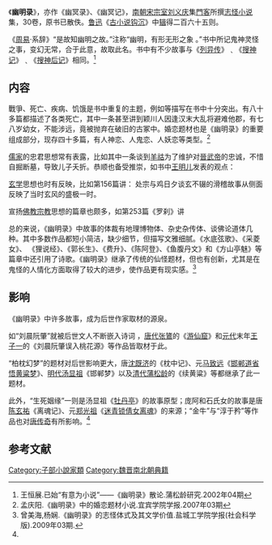 {{古籍
|image = 
|別名 = 幽冥錄
|編集者 = [[劉義慶|劉義慶]]
|輯錄者 = 魯迅
|成書年代 = [[南朝宋|南朝宋]]
|亡佚年代 = [[宋代|宋代]]
|原書卷數 = 三十卷
|分類 = 子部小說家類
}}
《'''幽明录'''》，亦作《幽冥录》、《幽冥记》，[[南朝宋|南朝宋]][[宗室|宗室]][[刘义庆|刘义庆]]集[[門客|門客]]所撰[[志怪小说|志怪小说]]集，30卷，原书已散佚。[[鲁迅|鲁迅]]《[[古小说钩沉|古小说钩沉]]》中[[辑佚|辑]]得二百六十五则。

《[[周易|周易]]·系辞》“是故知幽明之故。”注称“幽明，有形无形之象 。”书中所记鬼神灵怪之事，变幻无常，合于此意，故取此名。书中有不少故事与《[[列异传|列异传]]》﹑《[[搜神记|搜神记]]》﹑《[[搜神后记|搜神后记]]》相同。<ref>王恒展.已始“有意为小说”——《幽明录》散论.蒲松龄研究.2002年04期</ref>

== 内容 ==

戰爭、死亡、疾病、饥饿是书中重复的主题，例如{{quote|“乐安县故市经荒乱，人民饿死，枯骸填地，每至天阴将雨，辄闻吟啸呻叹，声聒于耳”}}{{quote|“[[晋|晋]][[永嘉之乱|永嘉之乱]]，郡县无定主，强弱相暴。[[宜阳|宜阳]]县有女子，姓彭名娥，父母昆弟十余口，为[[长沙|长沙]]贼所攻……娥，与贼相格。贼缚娥驱至溪边，将杀之。娥仰天呼曰：‘皇天宁有神不， 我为何罪’而当如此。因奔走向山，山立开，娥遂隐不复出”}}{{quote|“晋[[太元_(东晋)|太元]]中，县内病死者数千人”}}等描写在书中十分突出。有八十多篇都描述了各类死亡，其中一条甚至讲到颖川人因逢汉末大乱将避难他郡，有七八岁幼女，不能涉远，竟被抛弃在破旧的古冢中。婚恋题材也是《幽明录》的重要组成部分，现存四十多篇，有人神恋、人鬼恋、人妖恋等类型。<ref>孟庆阳.《幽明录》中的婚恋题材小说.宜宾学院学报.2007年03期</ref> 


[[儒家|儒家]]的忠君思想常有表露，比如其中一条谈到[[羊祜|羊祜]]为了维护对[[晉武帝|晉武帝]]的忠诚，不惜自掘断墓，导致儿子夭折。恭顺也备受推崇，如书中[[王明儿|王明儿]]发表的观点：{{quote|“欲求多福者，正当恭顺，尽忠孝，无[[恚怒|恚怒]]，便善流无极”}}

[[玄学|玄学]]思想也时有反映，比如第156篇讲：
{{quote|“晋兖州刺史沛国[[宋处宗|宋处宗]]，尝买得一长鸣鸡，爱养甚至，恒宠著窗间，鸡遂作人语，与处宗谈论，极有玄致，终日不辍，处宗因此言功大进”}}处宗与鸡日夕谈玄不辍的滑稽故事从侧面反映了当时玄风的盛极一时。


宣扬[[佛教|佛教]][[宗教|宗教]]思想的篇章也颇多，如第253篇《罗刹》讲{{quote|“宋时有一国，与罗刹相近，罗刹数入境，食人无度，[[国王|国王]]与[[罗刹|罗刹]]约定定期由各家送人与之，有一奉[[佛家|佛家]]独子当行，因其家信佛，其子以佛威神力大，鬼不得近，而免”。<ref>荣小措,张晓倩.《幽明录》中的现实境像.商洛师范专科学校学报.2005年S1期</ref>}}

总的来说，《幽明录》中故事的体裁有地理博物体、杂史杂传体、谈佛论道体几种。其中多数作品都短小简洁，缺少细节，但描写文雅细腻。《水底弦歌》、《采菱女》、 《狸说经》、《郭长生》、《费升》、《陈阿登》、《鱼腹丹文》和《方山亭魅》等篇章中还引用了诗歌。《幽明录》继承了传统的仙怪题材，但也有创新，尤其是在鬼怪的人情化方面取得了较大的进步，使作品更有现实感。<ref name=yancheng>曾美海,杨娴.《幽明录》的志怪体式及其文学价值.盐城工学院学报(社会科学版).2009年03期.</ref>

== 影响 ==
《幽明录》中许多故事，成为后世作家取材的源泉。

如“刘晨阮肇”就被后世文人不断嵌入诗词 ，[[唐代|唐代]][[张鷟|张鷟]]的《[[游仙窟|游仙窟]]》和[[元代|元代]]末年[[王子一|王子一]]的《刘晨阮肇误入桃花源》等作品皆取材于此。 

“柏枕幻梦”的题材对后世影响更大，唐[[沈既济|沈既济]]的《枕中记》、元[[马致远|马致远]]《[[邯郸道省悟黄粱梦|邯郸道省悟黄粱梦]]》、[[明代|明代]][[汤显祖|汤显祖]]《邯郸梦》以及[[清代|清代]][[蒲松龄|蒲松龄]]的《续黄粱》等都继承了此一题材。

此外，“生死姻缘”一则是汤显祖《[[牡丹亭|牡丹亭]]》的故事原型；庞阿和石氏女的故事是唐[[陈玄祐|陈玄祐]]《离魂记》、元[[郑光祖|郑光祖]]《[[倩女离魂|迷青锁倩女离魂]]》的来源；“金牛”与“淳于矜”等作品也对[[唐人传奇|唐传奇]]有所影响。<ref name=yancheng/>

{{wikisource}}
==参考文献==
{{Reflist|2}}

[[Category:子部小說家類|Category:子部小說家類]]
[[Category:魏晋南北朝典籍|Category:魏晋南北朝典籍]]